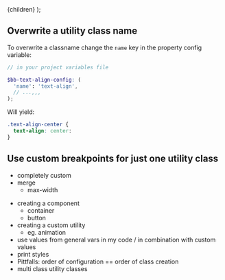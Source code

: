 
  <MdxLayout title="Recipes" subline="Usefull tips to working with Backbreeze">
    {children}
  </MdxLayout>
);

## Overwrite a utility class name

To overwrite a classname change the `name` key in the property config variable:

```scss
// in your project variables file

$bb-text-align-config: (
  'name': 'text-align',
  // ...,,,
);
```

Will yield:

```css
.text-align-center {
  text-align: center:
}
```

## Use custom breakpoints for just one utility class

- completely custom
- merge
  - max-width

* creating a component
  - container
  - button
* creating a custom utility
  - eg. animation
* use values from general vars in my code / in combination with custom values
* print styles
* Pittfalls: order of configuration == order of class creation
* multi class utility classes
